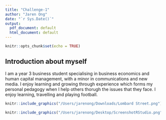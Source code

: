 ```yaml
---
title: "Challenge-1"
author: "Jaren Ong"
date: "`r Sys.Date()`"
output:
  pdf_document: default
  html_document: default
---
```


```r
knitr::opts_chunk$set(echo = TRUE)
```

## Introduction about myself

I am a year 3 business student specialising in business economics and human capital management, with a minor in communications and new media. I enjoy learning and growing through experience which forms my personal pedagogy when I help others thorugh the issues that they face. I enjoy learning, travelling and playing football.

```r
knitr::include_graphics("/Users/jarenong/Downloads/Lombard Street.png") 
```

```r
knitr::include_graphics("/Users/jarenong/Desktop/ScreenshotRStudio.png") 
```